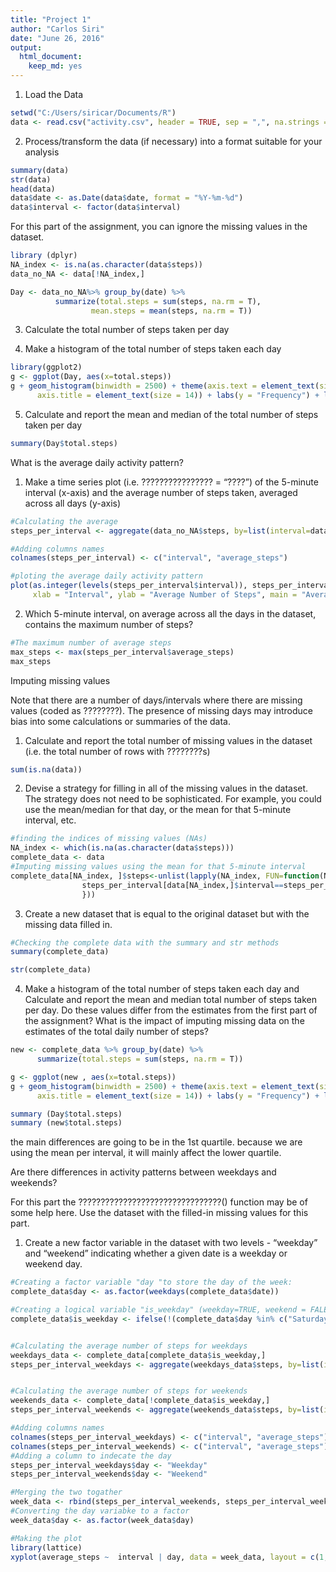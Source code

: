 ---
title: "Project 1"
author: "Carlos Siri"
date: "June 26, 2016"
output: 
  html_document: 
    keep_md: yes
---

1. Load the Data

```{r}
setwd("C:/Users/siricar/Documents/R")
data <- read.csv("activity.csv", header = TRUE, sep = ",", na.strings = "NA")
```


2. Process/transform the data (if necessary) into a format suitable for your analysis


```{r}
summary(data)
str(data)
head(data)
data$date <- as.Date(data$date, format = "%Y-%m-%d")
data$interval <- factor(data$interval)
```

For this part of the assignment, you can ignore the missing values in the dataset.
```{r}
library (dplyr)
NA_index <- is.na(as.character(data$steps))
data_no_NA <- data[!NA_index,]

Day <- data_no_NA%>% group_by(date) %>%
          summarize(total.steps = sum(steps, na.rm = T), 
                  mean.steps = mean(steps, na.rm = T))
```

3. Calculate the total number of steps taken per day

4. Make a histogram of the total number of steps taken each day
```{r}
library(ggplot2)
g <- ggplot(Day, aes(x=total.steps))
g + geom_histogram(binwidth = 2500) + theme(axis.text = element_text(size = 12),  
      axis.title = element_text(size = 14)) + labs(y = "Frequency") + labs(x = "Total steps/day")
```

5. Calculate and report the mean and median of the total number of steps taken per day
```{r}
summary(Day$total.steps)
```

What is the average daily activity pattern?

1. Make a time series plot (i.e. ???????????????? = "????") of the 5-minute interval (x-axis) and the average number of steps taken, averaged across all days (y-axis)
```{r}
#Calculating the average
steps_per_interval <- aggregate(data_no_NA$steps, by=list(interval=data_no_NA$interval), FUN=mean)

#Adding columns names
colnames(steps_per_interval) <- c("interval", "average_steps")

#ploting the average daily activity pattern 
plot(as.integer(levels(steps_per_interval$interval)), steps_per_interval$average_steps, type="l",
     xlab = "Interval", ylab = "Average Number of Steps", main = "Average Daily Activity Pattern")
```


2. Which 5-minute interval, on average across all the days in the dataset, contains the maximum number of steps?
```{r}
#The maximum number of average steps
max_steps <- max(steps_per_interval$average_steps)
max_steps

```

Imputing missing values

Note that there are a number of days/intervals where there are missing values (coded as ????????). The presence of missing days may introduce bias into some calculations or summaries of the data.

1. Calculate and report the total number of missing values in the dataset (i.e. the total number of rows with ????????s)

```{r}

sum(is.na(data))
```

2. Devise a strategy for filling in all of the missing values in the dataset. The strategy does not need to be sophisticated. For example, you could use the mean/median for that day, or the mean for that 5-minute interval, etc.

```{r}
#finding the indices of missing values (NAs)
NA_index <- which(is.na(as.character(data$steps)))
complete_data <- data
#Imputing missing values using the mean for that 5-minute interval
complete_data[NA_index, ]$steps<-unlist(lapply(NA_index, FUN=function(NA_index){
                steps_per_interval[data[NA_index,]$interval==steps_per_interval$interval,]$average_steps
                }))
```

3. Create a new dataset that is equal to the original dataset but with the missing data filled in.

```{r}
#Checking the complete data with the summary and str methods
summary(complete_data)

```

```{r}
str(complete_data)
```

4. Make a histogram of the total number of steps taken each day and Calculate and report the mean and median total number of steps taken per day. Do these values differ from the estimates from the first part of the assignment? What is the impact of imputing missing data on the estimates of the total daily number of steps?


```{r}
new <- complete_data %>% group_by(date) %>%
      summarize(total.steps = sum(steps, na.rm = T))

g <- ggplot(new , aes(x=total.steps))
g + geom_histogram(binwidth = 2500) + theme(axis.text = element_text(size = 12),
      axis.title = element_text(size = 14)) + labs(y = "Frequency") + labs(x = "Total steps/day")

```

```{r}
summary (Day$total.steps)
summary (new$total.steps)

```

the main differences are going to be in the 1st quartile. because we are using the mean per interval, it will mainly affect the lower quartile.

Are there differences in activity patterns between weekdays and weekends?

For this part the ????????????????????????????????() function may be of some help here. Use the dataset with the filled-in missing values for this part.

1. Create a new factor variable in the dataset with two levels - "weekday" and "weekend" indicating whether a given date is a weekday or weekend day.

    
```{r}
#Creating a factor variable "day "to store the day of the week:
complete_data$day <- as.factor(weekdays(complete_data$date))

#Creating a logical variable "is_weekday" (weekday=TRUE, weekend = FALE) :
complete_data$is_weekday <- ifelse(!(complete_data$day %in% c("Saturday","Sunday")), TRUE, FALSE) 


#Calculating the average number of steps for weekdays
weekdays_data <- complete_data[complete_data$is_weekday,]
steps_per_interval_weekdays <- aggregate(weekdays_data$steps, by=list(interval=weekdays_data$interval), FUN=mean)


#Calculating the average number of steps for weekends
weekends_data <- complete_data[!complete_data$is_weekday,]
steps_per_interval_weekends <- aggregate(weekends_data$steps, by=list(interval=weekends_data$interval), FUN=mean)

#Adding columns names
colnames(steps_per_interval_weekdays) <- c("interval", "average_steps")
colnames(steps_per_interval_weekends) <- c("interval", "average_steps")
#Adding a column to indecate the day
steps_per_interval_weekdays$day <- "Weekday"
steps_per_interval_weekends$day <- "Weekend"

#Merging the two togather
week_data <- rbind(steps_per_interval_weekends, steps_per_interval_weekdays)
#Converting the day variabke to a factor
week_data$day <- as.factor(week_data$day)

#Making the plot
library(lattice)
xyplot(average_steps ~  interval | day, data = week_data, layout = c(1,2), type ="l", ylab="Number of Steps")
```



